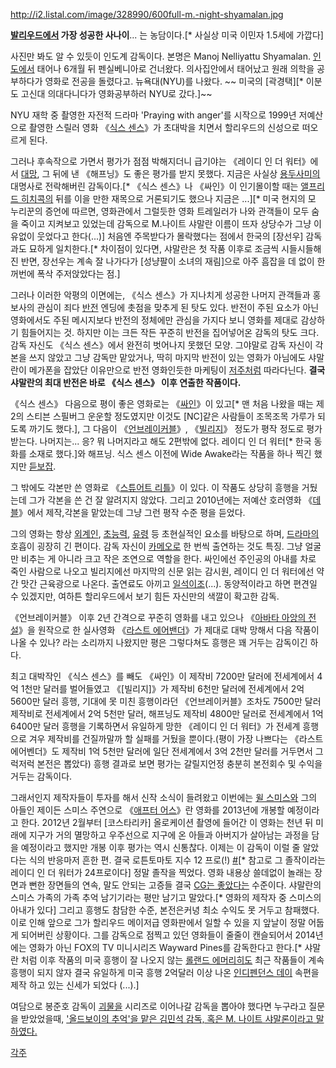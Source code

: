 http://i2.listal.com/image/328990/600full-m.-night-shyamalan.jpg

'''[[발리우드]]에서 가장 성공한 사나이'''... 는 농담이다.[* 사실상 미국 이민자 1.5세에 가깝다]

사진만 봐도 알 수 있듯이 인도계 감독이다. 본명은 Manoj Nelliyattu Shyamalan. [[인도]]에서 태어나 6개월 뒤 펜실베니아로 건너왔다. 의사집안에서 태어났고 원래 의학을 공부하다가 영화로 전공을 돌렸다고. 뉴욕대(NYU)를 나왔다. ~~ 미국의 [곽경택][* 이분도 고신대 의대다니다가 영화공부하러 NYU로 갔다.]~~

NYU 재학 중 촬영한 자전적 드라마 'Praying with anger'를 시작으로 1999년 저예산으로 촬영한 스릴러 영화 《[[식스 센스]]》가 초대박을 치면서 할리우드의 신성으로 떠오르게 된다.

그러나 후속작으로 가면서 평가가 점점 박해지더니 급기야는 《레이디 인 더 워터》에서 [[대망]], 그 뒤에 낸 《해프닝》도 좋은 평가를 받지 못했다. 지금은 사실상 [[용두사미]]의 대명사로 전락해버린 감독이다.[* 《식스 센스》나 《싸인》이 인기몰이할 때는 [[앨프리드 히치콕]]의 뒤를 이을 만한 재목으로 거론되기도 했으나 지금은 ...][* 미국 현지의 모 누리꾼의 증언에 따르면, 영화관에서 그럴듯한 영화 트레일러가 나와 관객들이 모두 숨을 죽이고 지켜보고 있었는데 감독으로 M.나이트 샤말란 이름이 뜨자 상당수가 그냥 이유없이 웃었다고 한다(...)] 처음엔 주목받다가 몰락했다는 점에서 한국의 [장선우] 감독과도 묘하게 일치한다.[* 차이점이 있다면, 샤말란은 첫 작품 이후로 조금씩 시들시들해진 반면, 장선우는 계속 잘 나가다가 [성냥팔이 소녀의 재림]으로 아주 흠잡을 데 없이 한꺼번에 폭삭 주저앉았다는 점.]

그러나 이러한 악평의 이면에는, 《식스 센스》가 지나치게 성공한 나머지 관객들과 홍보사의 관심이 죄다 [[반전]] 엔딩에 촛점을 맞추게 된 탓도 있다. 반전이 주된 요소가 아닌 영화에서도 주된 메시지보다 반전의 정체에만 관심을 가지다 보니 영화를 제대로 감상하기 힘들어지는 것. 하지만 이는 크든 작든 꾸준히 반전을 집어넣어온 감독의 탓도 크다. 감독 자신도 《식스 센스》에서 완전히 벗어나지 못했던 모양. 그야말로 감독 자신이 각본을 쓰지 않았고 그냥 감독만 맡았거나, 딱히 마지막 반전이 있는 영화가 아님에도 샤말란이 메가폰을 잡았단 이유만으로 반전 영화인듯한 마케팅이 [[저주]]처럼 따라다닌다. '''결국 샤말란의 최대 반전은 바로 《식스 센스》 이후 연출한 작품이다.'''    

《식스 센스》 다음으로 평이 좋은 영화로는 《[[싸인]]》이 있고[* 맨 처음 나왔을 때는 제2의 스티븐 스필버그 운운할 정도였지만 이것도 [NC]같은 사람들이 조목조목 가루가 되도록 까기도 했다.], 그 다음이 《[[언브레이커블]]》, 《[[빌리지]]》 정도가 평작 정도로 평가받는다. 나머지는... 응? 뭐 나머지라고 해도 2편밖에 없다. 레이디 인 더 워터[* 한국 동화를 소재로 했다.]와 해프닝. 식스 센스 이전에 Wide Awake라는 작품을 하나 찍긴 했지만 [[듣보잡]].

그 밖에도 각본만 쓴 영화로 《[[스튜어트 리틀]]》이 있다. 이 작품도 상당히 흥행을 거뒀는데 그가 각본을 쓴 건 잘 알려지지 않았다. 그리고 2010년에는 저예산 호러영화 《[[데블]]》에서 제작,각본을 맡았는데 그냥 그런 평작 수준 평을 듣었다.

그의 영화는 항상 [[외계인]], [[초능력]], [[유령]] 등 초현실적인 요소를 바탕으로 하며, [[드라마]]의 호흡이 굉장히 긴 편이다. 감독 자신이 [[카메오]]로 한 번씩 출연하는 것도 특징. 그냥 얼굴만 비추는 게 아니라 크고 작은 조연으로 역할을 한다. 싸인에선 주인공의 아내를 차로 죽인 사람으로 나오고 빌리지에선 마지막의 신문 읽는 감시원, 레이디 인 더 워터에선 약간 맛간 근육광으로 나온다. 출연료도 아끼고 [[일석이조]](...). 동양적이라고 하면 편견일 수 있겠지만, 여하튼 할리우드에서 보기 힘든 자신만의 색깔이 확고한 감독.

《언브레이커블》 이후 2년 간격으로 꾸준히 영화를 내고 있으나 《[[아바타 아앙의 전설]]》을 원작으로 한 실사영화 《[[라스트 에어밴더]]》가 제대로 대박 망해서 다음 작품이 나올 수 있나? 라는 소리까지 나왔지만 평은 그렇다쳐도 흥행은 꽤 거두는 감독이긴 하다.

최고 대박작인 《식스 센스》를 빼도 《싸인》이 제작비 7200만 달러에 전세계에서 4억 1천만 달러를 벌어들였고 《[빌리지]》가 제작비 6천만 달러에 전세계에서 2억 5600만 달러 흥행, 기대에 못 미친 흥행이라던 《언브레이커블》조차도 7500만 달러 제작비로 전세계에서 2억 5천만 달러, 해프닝도 제작비 4800만 달러로 전세계에서 1억 6400만 달러 흥행을 기록하면서 유일하게 망한 《레이디 인 더 워터》가 전세계 흥행으로 겨우 제작비를 건질까말까 할 실패를 거뒀을 뿐이다.(평이 가장 나쁘다는 《라스트 에어벤더》도 제작비 1억 5천만 달러에 일단 전세계에서 3억 2천만 달러를 거두면서 그럭저럭 본전은 뽑았다) 흥행 결과로 보면 평가는 갈릴지언정 충분히 본전회수 및 수익을 거두는 감독이다.

그래서인지 제작자들이 투자를 해서 신작 소식이 들려왔고 이번에는 [[윌 스미스]]와 그의 아들인 제이든 스미스 주연으로 《[[애프터 어스]]》란 영화를 2013년에 개봉할 예정이라고 한다. 2012년 2월부터 [코스타리카] 올로케이션 촬영에 들어간 이 영화는 천년 뒤 미래에 지구가 거의 멸망하고 우주선으로 지구에 온 아들과 아버지가 살아남는 과정을 담을 예정이라고 했지만 개봉 이후 평가는 역시 신통찮다. 이제는 이 감독이 이럴 줄 알았다는 식의 반응마저 흔한 편. 결국 로튼토마토 지수 12 프로(!) [http://www.rottentomatoes.com/m/after_earth/ #][* 참고로 그 졸작이라는 레이디 인 더 워터가 24프로이다] 정말 졸작을 찍었다. 영화 내용상 쓸데없이 놀래는 장면과 뻔한 장면들의 연속, 말도 안되는 고증들 결국 [[CG는 좋았다]]는 수준이다. 샤말란의 스미스 가족의 가족 추억 남기기라는 평만 남기고 말았다.[* 영화의 제작자 중 스미스의 아내가 있다] 그리고 흥행도 참담한 수준, 본전은커녕 최소 수익도 못 거두고 참패했다. 이로 인해 앞으로 그가 할리우드 메이저급 영화판에서 일할 수 있을 지 앞날이 정말 어둡게 되어버린 상황이다. 그를 감독으로 점찍고 있던 영화들이 줄줄이 캔슬되어서 2014년에는 영화가 아닌 FOX의 TV 미니시리즈 Wayward Pines를 감독한다고 한다.[* 샤말란 처럼 이후 작품의 미국 흥행이 잘 나오지 않는 [[롤랜드 에머리히]]도 최근 작품들이 계속 흥행이 되지 않자 결국 유일하게 미국 흥행 2억달러 이상 나온 [[인디펜던스 데이]] 속편을 제작 하고 있는 신세가 되었다 (...).]

여담으로 봉준호 감독이 [[괴물]]을 시리즈로 이어나갈 감독을 뽑아야 했다면 누구라고 질문을 받았었을때, [http://kin.naver.com/qna/detail.nhn?d1id=3&dirId=3031102&docId=48026601&qb=67SJ7KSA7Zi4&enc=utf8&section=kin.qna&rank=4&search_sort=0&spq=1 '올드보이의 추억'을 맡은 김민석 감독, 혹은 M. 나이트 샤말론이라고 말하였다.]

[[각주]]
